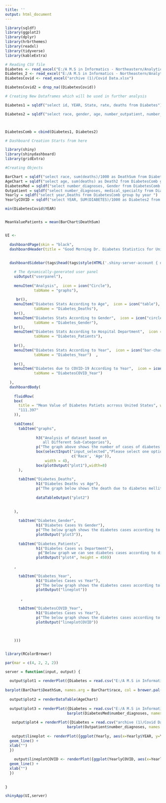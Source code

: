 ---
title: ''
output: html_document
---

```{r}
library(sqldf)
library(ggplot2)
library(dplyr)
library(hrbrthemes)
library(readxl)
library(tidyverse)
library(kableExtra)
```

```{r}
# Reading CSV file
Diabetes <- read_excel("E:/A M.S in Informatics - Northeastern/Analytics/Communications and Visualizations/Assingment 3/Diabetes 2.xlsx")
Diabetes_2 <- read_excel("E:/A M.S in Informatics - Northeastern/Analytics/Communications and Visualizations/Assingment 3/Diabetes.xlsx")
DiabetesCovid <- read_excel("archive (1)/Covid Data.xlsx")

DiabetesCovid2 = drop_na((DiabetesCovid))
```

```{r}

# Creating New Dataframes which will be used in further analysis

Diabetes1 = sqldf("select id, YEAR, State, rate, deaths from Diabetes")

Diabetes2 = sqldf("select race, gender, age, number_outpatient, number_emergency, number_diagnoses, medical_specialty, diabetesMed, readmitted from Diabetes_2")



DiabetesComb = cbind(Diabetes1, Diabetes2)


```

```{r}
# Dashboard Creation Starts from here

library(shiny)
library(shinydashboard)
library(gridExtra)
```


```{r}
#Creating Objects

BarChart = sqldf("select race, sum(deaths)/1000 as DeathSum from DiabetesComb group by race")
AgeChart = sqldf("select age, sum(deaths) as Death2 from DiabetesComb group by age")
DiabetesMed = sqldf("select number_diagnoses, Gender from DiabetesComb group by Gender")
Outpatient = sqldf("select number_diagnoses, medical_specialty from DiabetesComb group by medical_specialty")
Yearly = sqldf("select year,Deaths from DiabetesComb group by year ")
YearlyCOVID = sqldf("select YEAR, SUM(DIABETES)/1000 as Diabetes2 from DiabetesCovid2 group by YEAR")

min(DiabetesCovid$YEAR)


MeanValuePatients = mean(BarChart$DeathSum)


UI <-
  
  dashboardPage(skin = "black", 
  dashboardHeader(title = "Good Morning Dr. Diabetes Statistics for United States", titleWidth = 450),
  
  
  dashboardSidebar(tags$head(tags$style(HTML('.shiny-server-account { display: none; }'))), width = 350,

    # The dynamically-generated user panel
    uiOutput("userpanel"),
    
    menuItem("Analysis",  icon = icon("Circle"), 
             tabName = "graphs"),
    
     br(),
    menuItem("Diabetes Stats According to Age",  icon = icon("table"), 
             tabName = "Diabetes_Deaths"),
    br(),
    menuItem("Diabetes Stats According to Gender",  icon = icon("circle"), 
             tabName = "Diabetes_Gender"),
    br(),
    menuItem("Diabetes Stats According to Hospital Department",  icon = icon("circle"), 
             tabName = "Diabetes_Patients"),
    
    br(),
    menuItem("Diabetes Stats According to Year",  icon = icon("bar-chart-o"), 
             tabName = "Diabetes_Year")  ,
    
    br(),
    menuItem("Diabetes due to COVID-19 According to Year",  icon = icon("bar-chart-o"), 
             tabName = "DiabetesCOVID_Year")
    
  ),
  dashboardBody(
    
    fluidRow(
    box(
      title = "Mean Value of Diabetes Patiets acrross United States", width = 5, status = "danger",
      "111.397"
    )),
    
    tabItems(
      tabItem("graphs",
              
              h3("Analysis of dataset based on  
                 all Different Sub-Categories"),
              p("The graph above shows the number of cases of diabetes in United States by race. The majority of these cases are seen in Caucasian people, accounting for 70% of all diagnosed diabetics. This data helps us understand that there are specific health needs for individuals with different racial backgrounds." ),
              box(selectInput("input_selected","Please select one option :",
                              c('Race', 'Age')),
                  width = 4),
              box(plotOutput("plot1"),width=8)
      ),
       
      tabItem("Diabetes_Deaths",
              h1("Diabetes Deaths vs Age"), 
              p("The graph below shows the death due to diabetes mellitus according to the age of patients, and we can see that mostly the patients with ages between 70-80, this graph shows the deaths due to diabetes mellitus. The amount of deaths is directly proportional to the age of the patient. This can be because of complication secondary to diabetes mellitus or cardiovascular diseases, or due to other causes such as infection or complications secondary to pregnancy (from gi syndrome)."),
              
              dataTableOutput("plot2") 
               
      
    ),
       
      tabItem("Diabetes_Gender",
              h1("Diabetes Cases Vs Gender"),
              p("The below graph shows the diabetes cases according to gender, and we can see that women have equal rates. The high rate of diabetes in women is mainly a result of the fact that they traditionally take care of house, children and family more than men."),
              plotOutput("plot3")),
       
      tabItem("Diabetes_Patients",
              h1("Diabetes Cases vs Department"),
               p("Below graph we can see diabetes cases according to different department, this dataset includes data from 2020 which shows how diabetes patients were affected because of COVID-19. Below we can see the difference, in the previous graphs we saw that internal medicine was the department which had maximum of patients whereas now when we added COVID-19 dataset to the graph now we can see most of the patients are seen in the preventive medicine department"),
              plotOutput("plot4", height = 450))
    
    ,
       
      tabItem("Diabetes_Year",
              h1("Diabetes Cases vs Year"),
              p("The below graph shows the diabetes cases according to year, we can see there is a spike in amount of patients in 2020 and compairing it to our previous graph."),
              plotOutput("lineplot"))
    
       ,
       
      tabItem("DiabetesCOVID_Year",
              h1("Diabetes Cases vs Year"),
              p("The below graph shows the diabetes cases according to year, we can see there is a spike in amount of patients in 2020 and compairing it to our previous graph."),
              plotOutput("lineplotCOVID"))
    
    
    
    )))


library(RColorBrewer)

par(mar = c(4, 2, 2, 2))

server = function(input, output) {   
  
  output$plot1 = renderPlot({Diabetes = read.csv("E:/A M.S in Informatics - Northeastern/Analytics/Communications and Visualizations/Assingment 3/Diabetes 2.xlsx", header = TRUE, sep = ",")
                            
barplot(BarChart$DeathSum, names.arg = BarChart$race, col = brewer.pal(4, "Dark2"))})
  
  output$plot2 = renderDataTable(AgeChart)
  
  output$plot3 = renderPlot({Diabetes = read.csv("E:/A M.S in Informatics - Northeastern/Analytics/Communications and Visualizations/Assingment 3/Diabetes 2.xlsx", header = TRUE, sep = ",")
                            barplot(DiabetesMed$number_diagnoses, names.arg = DiabetesMed$gender, col = brewer.pal(4, "Dark2"))})
  
   output$plot4 = renderPlot({Diabetes = read.csv("archive (1)/Covid Data.xlsx", header = TRUE, sep = ",")
                            barplot(Outpatient$number_diagnoses, names.arg = Outpatient$medical_specialty, horiz = F, las = 2,spacing=2, col = brewer.pal(4, "Dark2"))})
  
   output$lineplot <- renderPlot({ggplot(Yearly, aes(x=Yearly$YEAR, y=Yearly$DEATHS)) +
  geom_line() + 
  xlab("")
  })
   
    output$lineplotCOVID <- renderPlot({ggplot(YearlyCOVID, aes(x=YearlyCOVID$YEAR, y=YearlyCOVID$Diabetes2)) +
  geom_line() + 
  xlab("")
  })
   
   
}

shinyApp(UI,server)
```



